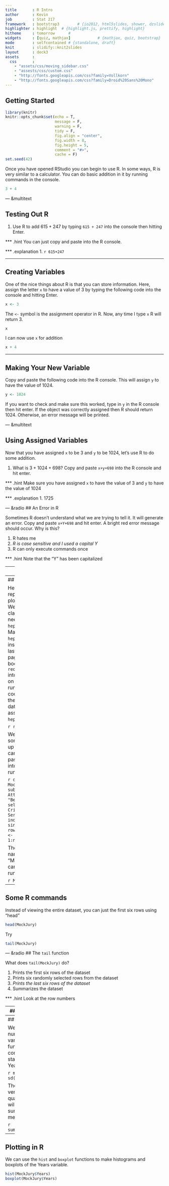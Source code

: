 ```yaml
---
title       : R Intro
author      : Kevin
job         : Stat 217
framework   : bootstrap3        # {io2012, html5slides, shower, dzslides, ...}
highlighter : highlight  # {highlight.js, prettify, highlight}
hitheme     : tomorrow      # 
widgets     : [quiz, mathjax]            # {mathjax, quiz, bootstrap}
mode        : selfcontained # {standalone, draft}
knit        : slidify::knit2slides
layout      : deck3
assets      : 
  css       : 
    - "assets/css/moving_sidebar.css"
    - "assests/css/custom.css"
    - "http://fonts.googleapis.com/css?family=Vollkorn"
    - "http://fonts.googleapis.com/css?family=Droid%20Sans%20Mono"
--- 
```


## Getting Started

```r
library(knitr)
knitr::opts_chunk$set(echo = T, 
                      message = F, 
                      warning = F, 
                      tidy = F, 
                      fig.align = "center", 
                      fig.width = 8, 
                      fig.height = 5, 
                      comment = "#>", 
                      cache = F)
set.seed(42)
```


Once you have opened RStudio you can begin to use R.  In some ways, R is very similar to a calculator.  You can do basic addition in it by running commands in the console.

```r
3 + 4
```

--- &multitext

## Testing Out R

1. Use R to add $615+247$ by typing `615 + 247` into the console then hitting Enter.

*** .hint
You can just copy and paste into the R console.

*** .explanation
1. <span class='answer'>`r 615+247`</span>

---

## Creating Variables

One of the nice things about R is that you can store information.  Here, assign the letter `x` to have a value of 3 by typing the following code into the console and hitting Enter.

```r
x <- 3
```

The `<-` symbol is the assignment operator in R.  Now, any time I type `x` R will return 3.

```r
x
```

I can now use `x` for addition

```r
x + 4
```

--- 

## Making Your New Variable

Copy and paste the following code into the R console.  This will assign `y` to have the value of 1024.

```r
y <- 1024
```

If you want to check and make sure this worked, type in `y` in the R console then hit enter.  If the object was correctly assigned then R should return 1024.  Otherwise, an error message will be printed.

--- &multitext

## Using Assigned Variables

Now that you have assigned `x` to be 3 and `y` to be 1024, let's use R to do some addition.

1. What is $3 + 1024 + 698$?  Copy and paste `x+y+698` into the R console and hit enter.


*** .hint
Make sure you have assigned `x` to have the value of 3 and `y` to have the value of 1024

*** .explanation
1. <span class='answer'>1725</span>

--- &radio
## An Error in R

Sometimes R doesn't understand what we are trying to tell it.  It will generate an error.  Copy and paste `x+Y+698` and hit enter.  A bright red error message should occur.  Why is this?

1. R hates me 
2. _R is case sensitive and I used a capital Y_
3. R can only execute commands once

*** .hint
Note that the "Y" has been capitalized

---
## R Scripts

Scripts are very useful in R because the allow us to save the commands that we've run.  To open up a script, click **File** -> **New File** -> **R Script**.  A new script should appear and your screen should look something like this.

<iframe src='img/new-r-script.png' width='700' height='400' frameborder='0'>
</iframe>

You can type a line of code into the R script, then hit Ctrl+Enter to run that line.  Try typing 3+4 into your new R script then running that.  It should look something like

<iframe src='img/r-script-line-of-code.png' width='700' height='600' frameborder='0'>
</iframe>

---
## Mock Jury Data

Here, we'll need to reproduce the plots from Wednesday in class.  To begin, we need to load the `heplots` package.  Make sure the `heplots` package is installed (see the last paragraph of page 12 in your book) then type `require(heplots)` into your R script on a new line and run that line of code.  This loads all the code and datasets associated with the `heplots` package.

```r
require(heplots)
```

We need to do some work to set up the data.  You can just copy and paste this section into your script and run it.

```r
data(MockJury)
MockJury <- subset(MockJury, Attr != "Beautiful", select = c(Attr, Crime, Years, Serious, independent, sincere))
rownames(MockJury) <- 1:nrow(MockJury)
```

The dataset is now named "MockJury."  You can now view it by running

```r
MockJury
```

---
## Some R commands

Instead of viewing the entire dataset, you can just the first six rows using "head"

```r
head(MockJury)
```

Try

```r
tail(MockJury)
```

--- &radio
## The `tail` function

What does `tail(MockJury)` do?

1. Prints the first six rows of the dataset
2. Prints six randomly selected rows from the dataset
3. _Prints the last six rows of the dataset_
4. Summarizes the dataset

*** .hint
Look at the row numbers

--- 
## Selecting Variables

Each column in the dataset is named (these named columns are called variables).  You can tell R to only print the "Years" variable using the dollar sign.

```r
MockJury$Years
```

---
## More R functions

We can easily compute numerical summaries of variables using R functions.  Here, we compute the mean and standard deviation of the Years variable.

```r
mean(MockJury$Years)
sd(MockJury$Years)
```

The `summary` function is very useful in R.  For a quantitative variable, it will return the 5 number summary as well as the mean.

```r
summary(MockJury$Years)
```

---
## Plotting in R

We can use the `hist` and `boxplot` functions to make histograms and boxplots of the Years variable.

```r
hist(MockJury$Years)
boxplot(MockJury$Years)
```














